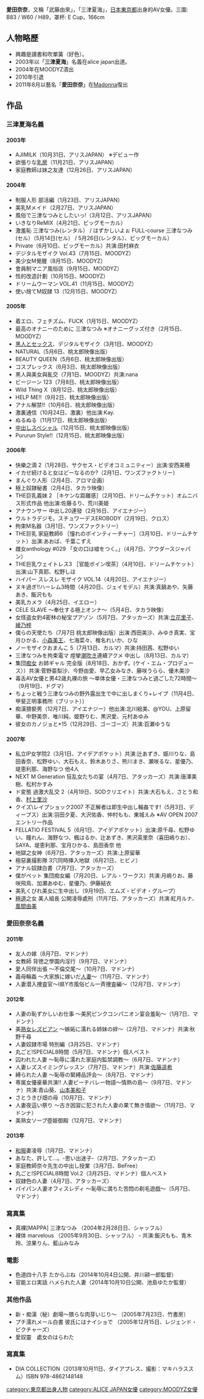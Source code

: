 {{unreferenced|time=2015-02-12T01:24:17+00:00}}
'''愛田奈奈'''{{BD|1980年|11月14日}}，又稱「武藤由來」，「三津夏海」，[[日本|日本]][[東京都|東京都]]出身的AV女優。三圍: B83 / W60 / H89，罩杯: E Cup，166cm

==人物略歷==
*興趣是讀書和吹單簧（好色）。
*2003年以「'''三津夏海'''」名義在alice japan出道。
*2004年在MOODYZ漬出
*2010年引退
*2011年8月以藝名「'''愛田奈奈'''」在[[Madonna|Madonna]]復出

==作品==
===三津夏海名義===
====2003年====
*AJIMILK（10月31日、アリスJAPAN） ※デビュー作
*欲張りな[[乳房|乳房]]（11月21日、アリスJAPAN）
*家庭教師は妹之友達（12月26日、アリスJAPAN）

====2004年====
*制服人形 部活編（1月23日、アリスJAPAN）
*美乳Mメイド（2月27日、アリスJAPAN）
*風俗で三津なつみとしたいっ!（3月12日、アリスJAPAN）
*いきなりReMIX（4月21日、ビッグモーカル）
*激羞恥 三津なつみ(レンタル） / はずかしいよぉ FULL-course 三津なつみ(セル）（5月14日(セル） / 5月26日(レンタル）、ビッグモーカル）
*Private（6月10日、ビッグモーカル）共演:田村麻衣
*デジタルモザイク Vol.43（7月15日、MOODYZ）
*美少女M覺醒（8月15日、MOODYZ）
*會員制マニア風俗店（9月15日、MOODYZ）
*性的改造計劃（10月15日、MOODYZ）
*ドリームウーマン VOL.41（11月15日、MOODYZ）
*使い捨てM奴隷 13（12月15日、MOODYZ）

====2005年====
*着エロ、フェチズム、FUCK（1月15日、MOODYZ）
*最高のオナニーのために 三津なつみ ※オナニーグッズ付き（2月15日、MOODYZ）
*[[黑人|黑人]]とセックス、デジタルモザイク（3月1日、MOODYZ）
*NATURAL（5月6日、桃太郎映像出版）
*BEAUTY QUEEN（5月6日、桃太郎映像出版）
*コスプレックス（6月3日、桃太郎映像出版）
*黑人與美女與亂交（7月1日、MOODYZ）共演:nana
*ビージーン 123（7月8日、桃太郎映像出版）
*Wild Thing X（8月12日、桃太郎映像出版）
*HELP ME!!（9月2日、桃太郎映像出版）
*アナル解禁!!（10月6日、桃太郎映像出版）
*激裏通信（10月24日、激裏）他出演:Kay.
*ぬるぬる（11月17日、桃太郎映像出版）
*[[中出|中出]]しスペシャル（12月15日、桃太郎映像出版）
*Pururun Style!!（12月15日、桃太郎映像出版）

====2006年====
*快樂之滴 2（1月28日、サクセス・ビデオコミュニティー）出演:安西美穂
*イカせ続けると女はどーなるのか?（2月1日、ワンズファクトリー）
*まんぐり人形（2月4日、アロマ企画）
*極上奴隷秘書（2月4日、タカラ映像）
*THE巨乳義妹 2 ［キケンな距離感］（2月10日、ドリームチケット）オムニバス形式作品 他出演:佐藤るり、荒川美姫
*アナウンサー 中出し20連發（2月16日、アイエナジー）
*ウルトラデジモ。スチュワーデスEROBODY（2月19日、クロス）
*拘束M名器（3月1日、ワンズファクトリー）
*THE巨乳 家庭教師6 ［憧れのボインティーチャー］（3月10日、ドリームチケット）出演:あおば、千葉こずえ
*雌女anthology #029 「女の口は嘘をつく。」（4月7日、アウダースジャパン）
*THE巨乳ウェイトレス3 ［官能ボイン喫茶］（4月10日、ドリームチケット）出演:山下真耶、松野しほ
*ハイパー スレスレ モザイク VOL.14（4月20日、アイエナジー）
*ヌキ過ぎ!!ハーレム3時間（4月20日、ジェイモデル）共演:真鍋あや、矢藤あき、飯沢もも
*美乳カメラ（4月25日、イエロー）
*CELE SLAVE ～奉仕する極上オンナ～（5月4日、タカラ映像）
*女怪盗女豹4密林の秘宝プアゾン（5月7日、アタッカーズ）共演:[[立花里子|立花里子]]、[[綾乃梓|綾乃梓]]
*僕らの天使たち（7月7日 桃太郎映像出版）出演:西田美沙、みゆき真実、宝月ひかる、[[小森美王|小森美王]]、七海菜々、椎名れいか、ひな
*ノーモザイクおまんこ 5（7月13日、カルマ）共演:持田茜、松野ゆい
*三津なつみを拘束電マ 痙攣[[潮吹|潮吹]]き連續アクメ 中出し（8月13日、カルマ）
*集団[[痴女|痴女]] お姉ギャル 完全版（8月18日、おかず。(ケイ・エム・プロデュース））共演:菅野亜梨沙、今野由愛、早乙女みなき、藤咲うらら、優木美沙
*毒舌AV女優と男42歳丸裸の旅 ～単体女優・三津なつみと過ごした72時間～（9月19日、ドグマ）
*ちょっと戦う三津なつみの野外露出生で中に出しまくり+レイプ（11月4日、甲斐正明事務所（ブリット））
*痴漢猥褻男（12月7日、アイエナジー）他出演:北川絵美、@YOU、上原留華、中野美奈、唯川純、姫野りむ、黒沢愛、元村あゆみ
*彼女のカノジョと*15（12月29日、ゴーゴーズ）共演:百瀬ゆうな

====2007年====
*私立IP女学院2（3月1日、アイデアポケット）共演:辻あずき、姫川りな、島田香奈、松野ゆい、大石もえ、鈴木ありさ、熊川まき、瀬咲るな、星優乃、堤恵利那、海野なつ 他4人
*NEXT M Generation 狂乱女たちの宴（4月7日、アタッカーズ）共演:唐澤美樹、松村かすみ
*ド変態 過激大乱交 2（4月19日、SODクリエイト）共演:大石もえ、さとう和香、[[村上里沙|村上里沙]]
*クイズ\レイプショック2007 不正解者は即生中出し輪姦です!（5月3日、ディープス）出演:羽田夕夏、大沢佑香、仲村もも、東城えみ ※AV OPEN 2007エントリー作品
*FELLATIO FESTIVAL 5（6月1日、アイデアポケット）出演:原千尋、松野ゆい、瞳れん、海野なつ、楓はるか、辻あずき、黒沢英里奈（喜田嶋りお）、SAYA、堤恵利那、宝月ひかる、島田香奈 他
*地獄之女神（6月7日、アタッカーズ）共演:上原留華
*極惡裏撮影隊 3穴同時挿入地獄（6月21日、ヒビノ）
*アナル奴隷白書（7月7日、アタッカーズ）
*僕がペット 集団痴女編（7月20日、レアル・ワークス）共演:月嶋りお、藤咲飛鳥、加瀬あゆむ、星優乃、伊藤結衣
*美乳くびれ美女に生中出し（9月19日、エムズ・ビデオ・グループ）
*[[極道|極道]]之女 美人組長 公開凌辱處刑（11月7日、アタッカーズ）共演:紅月ルナ、[[風間由美|風間由美]]

===愛田奈奈名義===
====2011年====
*友人の嫁（8月7日、マドンナ）
*女教師 背徳之學園内淫行（9月7日、マドンナ）
*愛人同伴出張 〜不倫交尾〜（10月7日、マドンナ）
*義母輪姦 〜大家族に嫁いだ[[人妻|人妻]]〜（11月7日、マドンナ）
*人妻潜入捜査官〜I県Y市風俗ビル一斉捜査編〜（12月7日、マドンナ）

====2012年====
*人妻の恥ずかしいお仕事 〜美尻ピンクコンパニオン宴会羞恥〜（1月7日、マドンナ）
*美[[熟女|熟女]]レズビアン 〜嫉妬に濡れる姉妹の絆〜（2月7日、マドンナ）共演:秋野千尋
*人妻奴隷市場 特別編（3月25日、マドンナ）
*丸ごと!SPECIAL8時間（5月7日、マドンナ）個人ベスト
*囚われた人妻 〜恥辱に濡れた家庭内監禁調教〜（6月7日、マドンナ）
*人妻レズスイミングレッスン（7月7日、マドンナ）共演:[[佐藤遥希|佐藤遥希]]
*縛られた人妻 〜恥辱の緊縛品評会〜（8月7日、マドンナ）
*専属女優豪華共演!! 人妻ビーチバレー物語〜情熱の島〜（9月7日、マドンナ）共演:青山葵、[[山本美和子|山本美和子]]
*さとうきび畑の母（10月7日、マドンナ）
*人妻夜這い祭り 〜古き因習に犯された人妻の果て無き情欲〜（11月7日、マドンナ）
*美熟女ソープ壺姫御殿（12月7日、マドンナ）

====2013年====
*[[和服|和服]]妻凌辱（1月7日、マドンナ）
*あなた、許して…。-思い出迷子-（2月7日、アタッカーズ）
*家庭教師奈々先生の中出し授業（3月7日、BeFree）
*丸ごと!SPECIAL8時間 Vol.2（3月25日、マドンナ）個人ベスト
*奴隷色の人妻（4月7日、アタッカーズ）
*パイパン人妻オフィスレディ 〜恥辱に満ちた苦悶の剃毛遊戯〜（5月7日、マドンナ）

===寫真集===
*真裸[MAPPA] 三津なつみ （2004年2月28日日、シャッフル）
*裸体 marvelous （2005年9月30日、シャッフル） - 共演:飯沢もも、青木玲、涼果りん、藍山みなみ

===電影===
*色道四十八手 たからぶね（2014年10月4日公開、井川耕一郎監督）
*官能エロ実話 ハメられた人妻（2014年10月10日公開、池島ゆたか監督）

===其他作品===
*新・痴漢（秘）劇場～猥らな肉芽いじり～ （2005年7月23日、竹書房）
*プチ濡れメール白書 彼氏にはナイショで （2005年12月15日、レジェンド・ピクチャーズ）
*愛奴靈　處女のはらわた

===寫真集===
*DIA COLLECTION（2013年10月11日、ダイアプレス、撮影：マキハラススム）ISBN 978-4862148148

[[category:東京都出身人物|category:東京都出身人物]]
[[category:ALICE_JAPAN女優|category:ALICE JAPAN女優]]
[[category:MOODYZ女優|category:MOODYZ女優]]